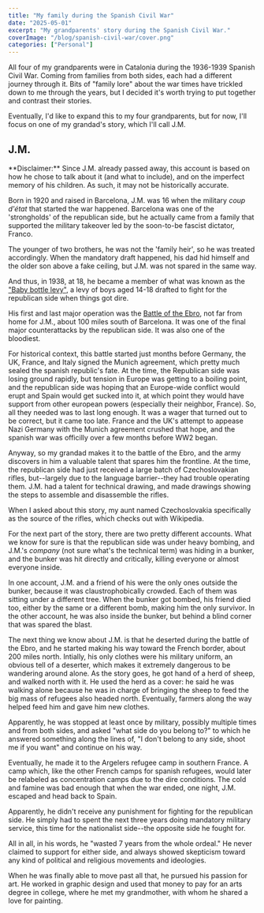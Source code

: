 ```yaml
---
title: "My family during the Spanish Civil War"
date: "2025-05-01"
excerpt: "My grandparents' story during the Spanish Civil War."
coverImage: "/blog/spanish-civil-war/cover.png"
categories: ["Personal"]
---
```


All four of my grandparents were in Catalonia during the 1936-1939 Spanish Civil War. Coming from families from both sides, each had a different journey through it. Bits of "family lore" about the war times have trickled down to me through the years, but I decided it's worth trying to put together and contrast their stories.

Eventually, I'd like to expand this to my four grandparents, but for now, I'll focus on one of my grandad's story, which I'll call J.M.

## J.M.

<Callout>
  **Disclaimer:** Since J.M. already passed away, this account is based on how
  he chose to talk about it (and what to include), and on the imperfect memory
  of his children. As such, it may not be historically accurate.
</Callout>

Born in 1920 and raised in Barcelona, J.M. was 16 when the military _coup d'état_ that started the war happened. Barcelona was one of the 'strongholds' of the republican side, but he actually came from a family that supported the military takeover led by the soon-to-be fascist dictator, Franco.

The younger of two brothers, he was not the 'family heir', so he was treated accordingly. When the mandatory draft happened, his dad hid himself and the older son above a fake ceiling, but J.M. was not spared in the same way.

And thus, in 1938, at 18, he became a member of what was known as the ["Baby bottle levy"](https://en.wikipedia.org/wiki/Leva_del_biber%C3%B3n), a levy of boys aged 14-18 drafted to fight for the republican side when things got dire.

His first and last major operation was the [Battle of the Ebro](https://en.wikipedia.org/wiki/Battle_of_the_Ebro), not far from home for J.M., about 100 miles south of Barcelona. It was one of the final major counterattacks by the republican side. It was also one of the bloodiest.

For historical context, this battle started just months before Germany, the UK, France, and Italy signed the Munich agreement, which pretty much sealed the spanish republic's fate. At the time, the Republican side was losing ground rapidly, but tension in Europe was getting to a boiling point, and the republican side was hoping that an Europe-wide conflict would erupt and Spain would get sucked into it, at which point they would have support from other european powers (especially their neighbor, France). So, all they needed was to last long enough. It was a wager that turned out to be correct, but it came too late. France and the UK's attempt to appease Nazi Germany with the Munich agreement crushed that hope, and the spanish war was officilly over a few months before WW2 began.

Anyway, so my grandad makes it to the battle of the Ebro, and the army discovers in him a valuable talent that spares him the frontline. At the time, the republican side had just received a large batch of Czechoslovakian rifles, but--largely due to the language barrier--they had trouble operating them. J.M. had a talent for technical drawing, and made drawings showing the steps to assemble and disassemble the rifles.

<Callout>
  When I asked about this story, my aunt named Czechoslovakia specifically as
  the source of the rifles, which checks out with Wikipedia.
</Callout>

For the next part of the story, there are two pretty different accounts. What we know for sure is that the republican side was under heavy bombing, and J.M.'s _company_ (not sure what's the technical term) was hiding in a bunker, and the bunker was hit directly and critically, killing everyone or almost everyone inside.

In one account, J.M. and a friend of his were the only ones outside the bunker, because it was claustrophobically crowded. Each of them was sitting under a different tree. When the bunker got bombed, his friend died too, either by the same or a different bomb, making him the only survivor. In the other account, he was also inside the bunker, but behind a blind corner that was spared the blast.

The next thing we know about J.M. is that he deserted during the battle of the Ebro, and he started making his way toward the French border, about 200 miles north. Intially, his only clothes were his military uniform, an obvious tell of a deserter, which makes it extremely dangerous to be wandering around alone. As the story goes, he got hand of a herd of sheep, and walked north with it. He used the herd as a cover: he said he was walking alone because he was in charge of bringing the sheep to feed the big mass of refugees also headed north. Eventually, farmers along the way helped feed him and gave him new clothes.

Apparently, he was stopped at least once by military, possibly multiple times and from both sides, and asked "what side do you belong to?" to which he answered something along the lines of, "I don't belong to any side, shoot me if you want" and continue on his way.

Eventually, he made it to the Argelers refugee camp in southern France. A camp which, like the other French camps for spanish refugees, would later be relabeled as concentration camps due to the dire conditions. The cold and famine was bad enough that when the war ended, one night, J.M. escaped and head back to Spain.

Apparently, he didn't receive any punishment for fighting for the republican side. He simply had to spent the next three years doing mandatory military service, this time for the nationalist side--the opposite side he fought for.

All in all, in his words, he "wasted 7 years from the whole ordeal." He never claimed to support for either side, and always showed skepticism toward any kind of political and religious movements and ideologies.

When he was finally able to move past all that, he pursued his passion for art. He worked in graphic design and used that money to pay for an arts degree in college, where he met my grandmother, with whom he shared a love for painting.
